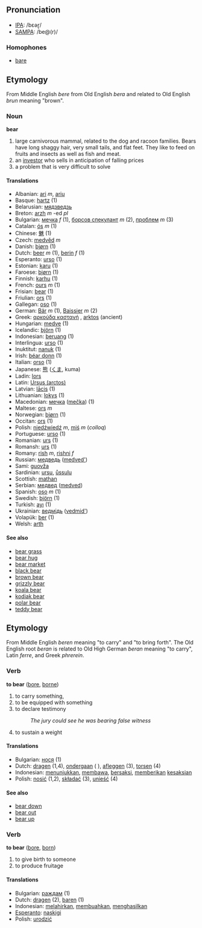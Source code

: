 == Pronunciation ==
*[[w:IPA|IPA]]: /bεəɽ/
*[[w:SAMPA|SAMPA]]: /be@(r)/

=== Homophones ===
*[[bare]]

== Etymology ==
From Middle English ''bere'' from Old English ''bera'' and related to Old English ''brun'' meaning &quot;brown&quot;.

=== Noun ===
'''bear'''

# large carnivorous mammal, related to the dog and racoon families. Bears have long shaggy hair, very small tails, and flat feet. They like to feed on fruits and insects as well as fish and meat. 
# an [[investor]] who sells in anticipation of falling prices
# a problem that is very difficult to solve

==== Translations ====
*Albanian: [[ari]] ''m'', [[ariu]]
*Basque: [[hartz]] (1)
*Belarusian: [[мядзведзь]]
*Breton: [[arzh]] ''m'' -ed ''pl''
*Bulgarian: [[мечка]] ''f'' (1), [[борсов спекулант]] ''m'' (2), [[проблем]] ''m'' (3)
*Catalan: [[ós]] ''m'' (1)
*Chinese: [[魋]] (1)
*Czech: [[medvěd]] ''m''
*Danish: [[bjørn]] (1)
*Dutch: [[beer]] ''m'' (1), [[berin]] ''f'' (1)
*Esperanto: [[urso]] (1)
*Estonian: [[karu]] (1)
*Faroese: [[bjørn]] (1)
*Finnish: [[karhu]] (1)
*French: [[ours]] ''m'' (1)
*Frisian: [[bear]] (1)
*Friulian: [[ors]] (1)
*Gallegan: [[oso]] (1)
*German: [[Bär]] ''m'' (1), [[Baissier]] ''m'' (2)
*Greek: [[αρκούδα καστανή]] '' '', [[arktos]] (ancient)
*Hungarian: [[medve]] (1)
*Icelandic: [[björn]] (1)
*Indonesian: [[beruang]] (1)
*Interlingua: [[urso]] (1)
*Inuktitut: [[nanuk]] (1)
*Irish: [[béar donn]] (1)
*Italian: [[orso]] '' '' (1)
*Japanese: [[熊]] ([[くま]], kuma)
*Ladin: [[lors]]
*Latin: [[Ursus (arctos)]] '' ''
*Latvian: [[lācis]] (1)
*Lithuanian: [[lokys]] (1)
*Macedonian: [[мечка]] ([[mečka]]) (1)
*Maltese: [[ors]] ''m''
*Norwegian: [[bjørn]] (1)
*Occitan: [[ors]] (1)
*Polish: [[niedźwiedź]] ''m'', [[miś]] ''m'' (''colloq'')
*Portuguese: [[urso]] (1)
*Romanian: [[urs]] (1)
*Romansh: [[urs]] (1)
*Romany: [[rish]] ''m'', [[rishni]] ''f''
*Russian: [[медведь]] ([[medved']]) '' ''
*Sami: [[guovža]]
*Sardinian: [[ursu]], [[ůssulu]]
*Scottish: [[mathan]]
*Serbian: [[медвед]] ([[medved]])
*Spanish: [[oso]] ''m'' (1)
*Swedish: [[björn]] (1)
*Turkish: [[ayı]] (1)
*Ukrainian: [[ведмідь]] ([[vedmid']])
*Volapük: [[ber]] (1)
*Welsh: [[arth]]

==== See also ====
*[[bear grass]]
*[[bear hug]]
*[[bear market]]
*[[black bear]]
*[[brown bear]]
*[[grizzly bear]]
*[[koala bear]]
*[[kodiak bear]]
*[[polar bear]]
*[[teddy bear]]

== Etymology ==
From Middle English ''beren'' meaning &quot;to carry&quot; and &quot;to bring forth&quot;. The Old English root ''beran'' is related to Old High German ''beran'' meaning &quot;to carry&quot;, Latin ''ferre'', and Greek ''phrerein''.

=== Verb ===
'''to bear''' ([[bore]], [[borne]])

# to carry something,
# to be equipped with something
# to declare testimony
#:''The jury could see he was bearing false witness''
# to sustain a weight

==== Translations ====
*Bulgarian: [[нося]] (1)
*Dutch: [[dragen]] (1,4), [[ondergaan]] ( ), [[afleggen]] (3), [[torsen]] (4)
*Indonesian: [[tunjuk|menunjukkan]], [[bawa|membawa]], [[saksi|bersaksi]], [[beri|memberikan]] [[saksi|kesaksian]]
*Polish: [[nosić]] (1,2), [[składać]] (3), [[unieść]] (4)

==== See also ====
*[[bear down]]
*[[bear out]]
*[[bear up]]

=== Verb ===
'''to bear''' ([[bore]], [[born]])

# to give birth to someone
# to produce fruitage

==== Translations ====
*Bulgarian: [[раждам]] (1)
*Dutch: [[dragen]] (2), [[baren]] (1)
*Indonesian: [[lahir|melahirkan]], [[buah|membuahkan]], [[hasil|menghasilkan]]
*[[Esperanto]]: [[naskigi]]
*Polish: [[urodzić]]